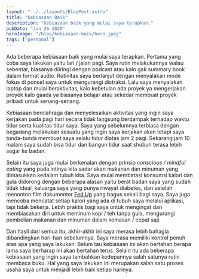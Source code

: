 ```yaml
---
layout: "../../layouts/BlogPost.astro"
title: "Kebiasaan Baik"
description: "Kebiasaan baik yang mulai saya terapkan."
pubDate: "Jun 26 2020"
heroImage: "/blog/kebiasaan-baik/hero.jpeg"
tags: ["personal"]
---
```

Ada beberapa kebiasaan baik yang mulai saya terapkan. Pertama yang coba saya lakukan yaitu lari / jalan pagi. Saya rutin melakukannya walau sebentar, biasanya diiringi dengan podcast atau kalo gak summary book dalam format audio. Rutinitas saya berlanjut dengan menyalakan mode fokus di ponsel saya untuk mengurangi distraksi. Lalu saya menyalakan laptop dan mulai beraktivitas, kalo kebetulan ada proyek ya mengerjakan proyek kalo gaada ya biasanya belajar atau sekedar membuat proyek pribadi untuk senang-senang.

Kebiasaan berolahraga dan menyelesaikan aktivitas yang ingin saya kerjakan pada pagi hari secara tidak langsung berdampak terhadap waktu tidur serta kualitas tidur saya. Saya yang sebelumnya terbiasa dengan begadang melakukan sesuatu yang ingin saya kerjakan akan tetapi saya tunda-tunda membuat saya selalu tidur diatas jam 2 pagi. Sekarang jam 10 malam saya sudah bisa tidur dan bangun tidur saat shubuh terasa lebih segar ke badan.

Selain itu saya juga mulai berkenalan dengan prinsip *conscious / mindful eating* yang pada intinya kita sadar akan makanan dan minuman yang dimasukkan kedalam tubuh kita. Saya mulai membatasi konsumsi kalori dan gula didorong dengan beberapa alasan yaitu berat badan saya yang sudah tidak ideal, keluarga saya yang punya riwayat diabetes, dan setelah menonton film dokumenter [Fed Up](https://www.imdb.com/title/tt2381335/) yang bagus sekali bagi saya. Saya juga mencoba mencatat setiap kalori yang ada di tubuh saya melalui aplikasi, tapi tidak bekerja. Lebih praktis bagi saya untuk mengingat dan membiasakan diri untuk meminum kopi / teh tanpa gula, mengurangi pembelian makanan dan minuman dalam kemasan / cepat saji.

Dan hasil dari semua itu, akhir-akhir ini saya merasa lebih bahagia dibandingkan hari-hari sebelumnya. Saya merasa memiliki kontrol penuh atas apa yang saya lakukan. Belum tau kebiasaan ini akan bertahan berapa lama saya berharap ini akan bertahan terus. Selain itu ada beberapa kebiasaan yang ingin saya tambahkan kedepannya salah satunya rutin membaca buku. Hal yang saya lakukan ini merupakan salah satu proses usaha saya untuk menjadi lebih baik setiap harinya.
